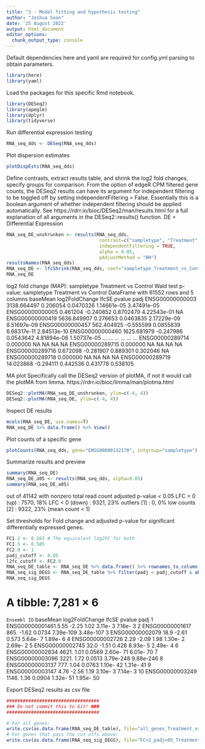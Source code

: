 ```yaml
---
title: "3 - Model fitting and hypothesis testing"
author: "Joshua Soon"
date: '25 August 2022'
output: html_document
editor_options: 
  chunk_output_type: console
---
```




Default dependencies here and yaml are required for config.yml parsing to obtain parameters.
```r
library(here)
library(yaml)
```



Load the packages for this specific Rmd notebook.
```r
library(DESeq2)
library(apeglm)
library(dplyr)
library(tidyverse)
```



Run differential expression testing
```r
RNA_seq_dds <- DESeq(RNA_seq_dds)
```



Plot dispersion estimates
```r
plotDispEsts(RNA_seq_dds)
```



Define contrasts, extract results table, and shrink the log2 fold changes, specify groups for comparison.
From the option of edgeR CPM filtered gene counts, the DESeq2 results can have its argument for independent filtering to be toggled off by setting independentFiltering = False. Essentially this is a boolean argument of whether independent filtering should be applied automatically.
See https://rdrr.io/bioc/DESeq2/man/results.html for a full explanation of all arguments in the DESeq2::results() function.
DE = Differential Expression
```r
RNA_seq_DE_unshrunken <- results(RNA_seq_dds,
                                  contrast=c("sampletype", "Treatment", "Control"),
                                  independentFiltering = TRUE,
                                  alpha = 0.05,
                                  pAdjustMethod = "BH")
resultsNames(RNA_seq_dds)
RNA_seq_DE <- lfcShrink(RNA_seq_dds, coef="sampletype_Treatment_vs_Control", type="apeglm")
RNA_seq_DE
```
log2 fold change (MAP): sampletype Treatment vs Control 
Wald test p-value: sampletype Treatment vs Control 
DataFrame with 61552 rows and 5 columns
                   baseMean log2FoldChange     lfcSE      pvalue        padj
                  <numeric>      <numeric> <numeric>   <numeric>   <numeric>
ENSG00000000003 3138.664497       0.206054 0.0470326 1.14661e-05 3.47491e-05
ENSG00000000005    0.461204      -0.240852 0.8702479 4.22543e-01          NA
ENSG00000000419 5636.849907       0.276653 0.0463835 2.17229e-09 8.51697e-09
ENSG00000000457  562.404925      -0.555599 0.0855839 6.68317e-11 2.84513e-10
ENSG00000000460 1625.681979      -0.247986 0.0543642 4.81894e-06 1.50737e-05
...                     ...            ...       ...         ...         ...
ENSG00000289714    0.000000             NA        NA          NA          NA
ENSG00000289715    0.000000             NA        NA          NA          NA
ENSG00000289716    0.672098      -0.281907  0.889301    0.302046          NA
ENSG00000289718    0.000000             NA        NA          NA          NA
ENSG00000289719   14.023868      -0.294111  0.442536    0.431778    0.538105



MA plot
Specifically call the DESeq2 version of plotMA, if not it would call the plotMA from limma.
https://rdrr.io/bioc/limma/man/plotma.html
```r
DESeq2::plotMA(RNA_seq_DE_unshrunken, ylim=c(-4, 4))
DESeq2::plotMA(RNA_seq_DE, ylim=c(-4, 4))
```



Inspect DE results
```r
mcols(RNA_seq_DE, use.names=T)
RNA_seq_DE %>% data.frame() %>% View()
```



Plot counts of a specific gene
```r
plotCounts(RNA_seq_dds, gene="ENSG00000132170", intgroup="sampletype")
```



Summarize results and preview
```r
summary(RNA_seq_DE)
RNA_seq_DE_a05 <- results(RNA_seq_dds, alpha=0.05)
summary(RNA_seq_DE_a05)
```
out of 41142 with nonzero total read count
adjusted p-value < 0.05
LFC > 0 (up)       : 7570, 18%
LFC < 0 (down)     : 9321, 23%
outliers [1]       : 0, 0%
low counts [2]     : 9322, 23%
(mean count < 1)



Set thresholds for Fold change and adjusted p-value for significant differentially expressed genes.
```r
FC1.2 <- 0.263 # The equivalent log2FC for both
FC1.5 <- 0.585
FC2.0 <- 1
padj_cutoff <- 0.05
l2fc_cutoff <- FC2.0
RNA_seq_DE_table <- RNA_seq_DE %>% data.frame() %>% rownames_to_column(var="Ensembl ID") %>% as_tibble()
RNA_seq_sig_DEGS <- RNA_seq_DE_table %>% filter(padj < padj_cutoff & abs(log2FoldChange) > l2fc_cutoff)
RNA_seq_sig_DEGS
```
# A tibble: 7,281 × 6
   `Ensembl ID`    baseMean log2FoldChange  lfcSE    pvalue      padj
   <chr>              <dbl>          <dbl>  <dbl>     <dbl>     <dbl>
 1 ENSG00000001461     5.55          -2.25 1.02   3.11e-  3 7.16e-  3
 2 ENSG00000001617   865.            -1.62 0.0734 7.39e-109 3.48e-107
 3 ENSG00000002079    18.9           -2.61 0.573  5.64e-  7 1.89e-  6
 4 ENSG00000002726     2.29          -2.09 1.98   1.30e-  2 2.69e-  2
 5 ENSG00000002745    32.0           -1.51 0.428  8.93e-  5 2.49e-  4
 6 ENSG00000002834  4621.             1.01 0.0569 2.60e- 71 6.01e- 70
 7 ENSG00000003096  3221.             1.72 0.0513 3.79e-248 9.88e-246
 8 ENSG00000003137   777.             1.04 0.0763 1.10e- 42 1.31e- 41
 9 ENSG00000003147     4.76          -2.56 1.19   3.10e-  3 7.14e-  3
10 ENSG00000003249  1146.             1.36 0.0904 1.32e- 51 1.95e- 50



Export DESeq2 results as csv file
```r
##################################
### Do not commit this to Git! ###
##################################

# For all genes:
write.csv(as.data.frame(RNA_seq_DE_table), file="all_genes_Treatment_vs_Control.csv")
# For genes that pass the cut-offs above:
write.csv(as.data.frame(RNA_seq_sig_DEGS), file="FC>2_padj<05_Treatment_vs_Control.csv")
```
